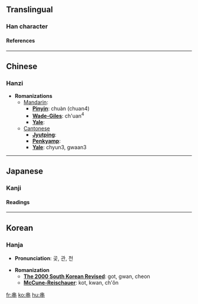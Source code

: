 {{see|串}}<!-- may be replaced by zh-forms -->

==Translingual==
===Han character===
{{Han char|rad=丨|as=06|sn=7|so=|four=5000<sub>6</sub>|canj=中中 (LL)|cmean=string;  relatives;  conspire}}
====References====
{{Han ref|kx=0080.020|dkj=00080|dj=0162.030|hdz=10030.020|uh=4E32|ud=20018|bh=A6EA|bd=42730}}

----
==Chinese==
===Hanzi===


* '''Romanizations'''
** [[Mandarin]]:
*** '''[[Pinyin]]''': chuàn (chuan4)
*** '''[[Wade-Giles]]''': ch'uan<sup>4</sup>
*** '''[[Yale]]''': 
**[[Cantonese]]
***'''[[Jyutping]]''':
***'''[[Penkyamp]]''': 
***'''[[Yale]]''': chyun3, gwaan3


----
==Japanese==
===Kanji===


{{ja-kanji|grade=|rs=丨06|simple=}}
====Readings====
{{ja-readings|on=[[せん]] (sen), [[かん]] (kan)|kun=[[くし]] (kushi), [[つらぬく]] (tsuranuku)}}


----
==Korean==
===Hanja===

* '''Pronunciation''': 곶, 관, 천

* '''Romanization'''
** '''[[The 2000 South Korean Revised Romanization|The 2000 South Korean Revised]]''': got, gwan, cheon
** '''[[McCune-Reischauer]]''': kot, kwan, ch'ŏn


[[fr:串]]
[[ko:串]]
[[hu:串]]